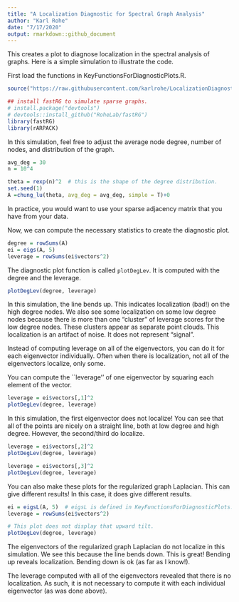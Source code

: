 ```yaml
---
title: "A Localization Diagnostic for Spectral Graph Analysis"
author: "Karl Rohe"
date: "7/17/2020"
output: rmarkdown::github_document
---
```


This creates a plot to diagnose localization in the spectral analysis of graphs.  Here is a simple simulation to illustrate the code.

First load the functions in KeyFunctionsForDiagnosticPlots.R.
```r
source("https://raw.githubusercontent.com/karlrohe/LocalizationDiagnostic/master/KeyFunctionsForDiagnosticPlots.R")

```

```r
## install fastRG to simulate sparse graphs.
# install.package("devtools")
# devtools::install_github("RoheLab/fastRG")
library(fastRG)
library(rARPACK)
```


In this simulation, feel free to adjust the average node degree, number of nodes, and distribution of the graph.  
```r
avg_deg = 30
n = 10^4

theta = rexp(n)^2  # this is the shape of the degree distribution.
set.seed(1)
A =chung_lu(theta, avg_deg = avg_deg, simple = T)+0
```

In practice, you would want to use your sparse adjacency matrix that you have from your data.  

Now, we can compute the necessary statistics to create the diagnostic plot.  

```r
degree = rowSums(A)
ei = eigs(A, 5)
leverage = rowSums(ei$vectors^2)
```



The diagnostic plot function is called ```plotDegLev```.  It is computed with the degree and the leverage.

```r
plotDegLev(degree, leverage)
```

  In this simulation, the line bends up.  This indicates localization (bad!) on the high degree nodes.  We also see some localization on some low degree nodes because there is more than one "cluster" of leverage scores for the low degree nodes. These clusters appear as separate point clouds.  This localization is an artifact of noise.  It does not represent "signal".  
  
Instead of computing leverage on  all of the eigenvectors, you can do it for each eigenvector individually.  Often when there is localization, not all of the eigenvectors localize, only some.  

You can compute the ``leverage'' of one eigenvector by squaring each element of the vector. 

```r

leverage = ei$vectors[,1]^2
plotDegLev(degree, leverage)
```

In this simulation, the first eigenvector does not localize!  You can see that all of the points are nicely on a straight line, both at low degree and high degree.  However, the second/third do localize.  


```r
leverage = ei$vectors[,2]^2
plotDegLev(degree, leverage)

leverage = ei$vectors[,3]^2
plotDegLev(degree, leverage)
```



You can also make these plots for the regularized graph Laplacian.  This can give different results! In this case, it does give different results.

```r
ei = eigsL(A, 5)  # eigsL is defined in KeyFunctionsForDiagnosticPlots.R 
leverage = rowSums(ei$vectors^2)

# This plot does not display that upward tilt.
plotDegLev(degree, leverage)

```

The eigenvectors of the regularized graph Laplacian do not localize in this simulation.  We see this because the line bends down.  This is great!  Bending up reveals localization. Bending down is ok (as far as I know!).  

The leverage computed with all of the eigenvectors revealed that there is no localization.  As such, it is not necessary to compute it with each individual eigenvector (as was done above).


